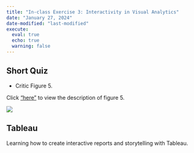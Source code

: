 ```yaml
---
title: "In-class Exercise 3: Interactivity in Visual Analytics"
date: "January 27, 2024"
date-modified: "last-modified"
execute: 
  eval: true
  echo: true
  warning: false
---
```


## Short Quiz

-   Critic Figure 5.

Click ["here"](https://www.datavisualizationsociety.org/survey?utm_source=newsletter-mailchimp&utm_medium=email&utm_campaign=SOTI_report_2023&utm_id=SOTI_report_2023&utm_source=DVS+members&utm_campaign=42b99e3ee9-EMAIL_CAMPAIGN_2024_01_25_07_58&utm_medium=email&utm_term=0_-42b99e3ee9-%5BLIST_EMAIL_ID%5D&mc_cid=42b99e3ee9&mc_eid=f5082edeae) to view the description of figure 5.

[![](../../images/figure5.jpg)](https://drive.google.com/file/d/17tETrT7AFar3YUuooWwqgGdIYhmFpaOm/view)

## Tableau

Learning how to create interactive reports and storytelling with Tableau.